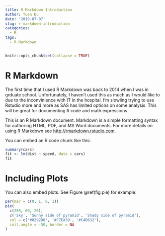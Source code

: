 ```yaml
---
title: R Markdown Introduction
author: Yuan Du
date: '2019-07-07'
slug: r-markdown-introduction
categories:
  - R
tags:
  - R Markdown
---
```

```r
knitr::opts_chunk$set(collapse = TRUE)
```

# R Markdown

The first time that I used R Markdown was back to 2014 when I was in grduate school. Unfortunately, I haven't used this as much as I would like to due to the inconvinience with IT in the hospital. I'm slowling trying to use Rstudio more and more as SAS has limited options on some analysis. This will be great for documenting R code and math expressions.

This is an R Markdown document. Markdown is a simple formatting syntax for authoring HTML, PDF, and MS Word documents. For more details on using R Markdown see <http://rmarkdown.rstudio.com>.

You can embed an R code chunk like this:

```r
summary(cars)
fit <- lm(dist ~ speed, data = cars)
fit
```

# Including Plots

You can also embed plots. See Figure \@ref(fig:pie) for example:


```r
par(mar = c(0, 1, 0, 1))
pie(
  c(280, 60, 20),
  c('Sky', 'Sunny side of pyramid', 'Shady side of pyramid'),
  col = c('#0292D8', '#F7EA39', '#C4B632'),
  init.angle = -50, border = NA
)
```